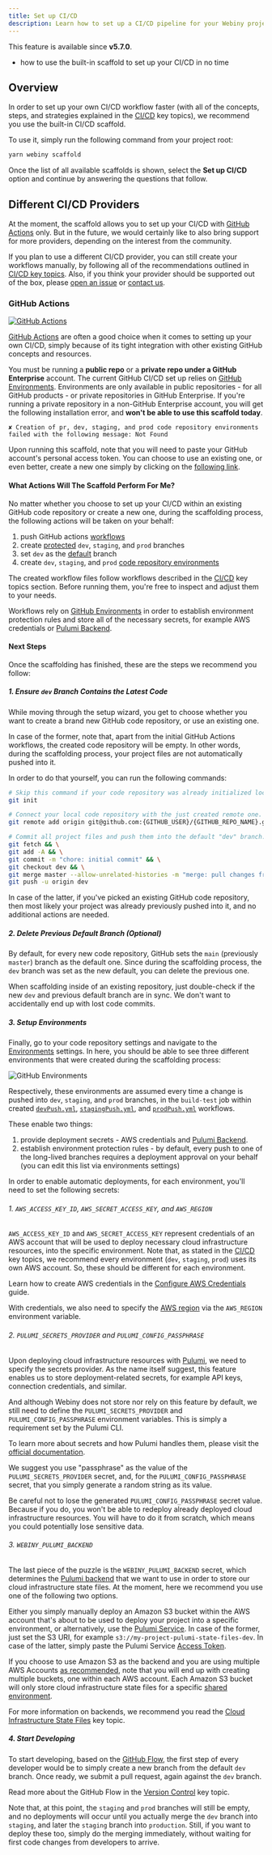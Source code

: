 ```yaml
---
title: Set up CI/CD
description: Learn how to set up a CI/CD pipeline for your Webiny project.
---
```



<Alert type="info" title="Can I use this?">

This feature is available since **v5.7.0**.

</Alert>

<Alert type="success" title="What you'll learn">

- how to use the built-in scaffold to set up your CI/CD in no time

</Alert>

## Overview

In order to set up your own CI/CD workflow faster (with all of the concepts, steps, and strategies explained in the [CI/CD](/docs/key-topics/ci-cd/introduction) key topics), we recommend you use the built-in CI/CD scaffold.

To use it, simply run the following command from your project root:

```bash
yarn webiny scaffold
```

Once the list of all available scaffolds is shown, select the **Set up CI/CD** option and continue by answering the questions that follow.

## Different CI/CD Providers

At the moment, the scaffold allows you to set up your CI/CD with [GitHub Actions](https://github.com/features/actions) only. But in the future, we would certainly like to also bring support for more providers, depending on the interest from the community.

<Alert type="success">

If you plan to use a different CI/CD provider, you can still create your workflows manually, by following all of the recommendations outlined in [CI/CD key topics](/docs/key-topics/ci-cd/introduction). Also, if you think your provider should be supported out of the box, please [open an issue](https://github.com/webiny/webiny-js/issues) or [contact us](https://www.webiny.com/slack).

</Alert>

### GitHub Actions

<a href="https://github.com/features/actions" target="_blank">

![GitHub Actions](./ci-cd/gh_actions_logo.png)

</a>

[GitHub Actions](https://github.com/features/actions) are often a good choice when it comes to setting up your own CI/CD, simply because of its tight integration with other existing GitHub concepts and resources.

<Alert type="info" title="Can I use this?">

You must be running a **public repo** or a **private repo under a GitHub Enterprise** account.
The current GitHub CI/CD set up relies on [GitHub Environments](https://docs.github.com/en/actions/reference/environments). Environments are only available in public repositories - for all GitHub products - or private repositories in GitHub Enterprise.
If you're running a private repository in a non-GitHub Enterprise account, you will get the following installation error, and **won't be able to use this scaffold today**.
```console
✘ Creation of pr, dev, staging, and prod code repository environments failed with the following message: Not Found
```

</Alert>

<Alert type="warning" title="CAUTION">

Upon running this scaffold, note that you will need to paste your GitHub account's personal access token. You can choose to use an existing one, or even better, create a new one simply by clicking on the [following link](https://github.com/settings/tokens/new?scopes=repo,workflow&description=webiny-cicd-token).

</Alert>

#### What Actions Will The Scaffold Perform For Me?

No matter whether you choose to set up your CI/CD within an existing GitHub code repository or create a new one, during the scaffolding process, the following actions will be taken on your behalf:

1. push GitHub actions [workflows](https://github.com/webiny/webiny-js/tree/next/packages/cli-plugin-scaffold-ci/src/githubActions/files/workflows/.github/workflows)
2. create [protected](https://docs.github.com/en/github/administering-a-repository/defining-the-mergeability-of-pull-requests/about-protected-branches) `dev`, `staging`, and `prod` branches
3. set `dev` as the [default](https://docs.github.com/en/github/administering-a-repository/managing-branches-in-your-repository/changing-the-default-branch) branch
4. create `dev`, `staging`, and `prod` [code repository environments](https://docs.github.com/en/actions/reference/environments)

<Alert type="success">

The created workflow files follow workflows described in the [CI/CD](/docs/key-topics/ci-cd/introduction) key topics section. Before running them, you're free to inspect and adjust them to your needs.

</Alert>

<Alert type="info">

Workflows rely on [GitHub Environments](https://docs.github.com/en/actions/reference/environments) in order to establish environment protection rules and store all of the necessary secrets, for example AWS credentials or [Pulumi Backend](/docs/key-topics/ci-cd/cloud-infrastructure-state-files#using-different-backends).

</Alert>

#### Next Steps

Once the scaffolding has finished, these are the steps we recommend you follow:

##### 1. Ensure `dev` Branch Contains the Latest Code

While moving through the setup wizard, you get to choose whether you want to create a brand new GitHub code repository, or use an existing one.

In case of the former, note that, apart from the initial GitHub Actions workflows, the created code repository will be empty. In other words, during the scaffolding process, your project files are not automatically pushed into it.

In order to do that yourself, you can run the following commands:

```bash
# Skip this command if your code repository was already initialized locally.
git init

# Connect your local code repository with the just created remote one.
git remote add origin git@github.com:{GITHUB_USER}/{GITHUB_REPO_NAME}.git

# Commit all project files and push them into the default "dev" branch.
git fetch && \
git add -A && \
git commit -m "chore: initial commit" && \
git checkout dev && \
git merge master --allow-unrelated-histories -m "merge: pull changes from master" && \
git push -u origin dev
```

In case of the latter, if you've picked an existing GitHub code repository, then most likely your project was already previously pushed into it, and no additional actions are needed.

##### 2. Delete Previous Default Branch (Optional)

By default, for every new code repository, GitHub sets the `main` (previously `master`) branch as the default one. Since during the scaffolding process, the `dev` branch was set as the new default, you can delete the previous one.

<Alert type="warning" title="CAUTION">

When scaffolding inside of an existing repository, just double-check if the new `dev` and previous default branch are in sync. We don't want to accidentally end up with lost code commits.

</Alert>

##### 3. Setup Environments

Finally, go to your code repository settings and navigate to the [Environments](https://docs.github.com/en/actions/reference/environments#creating-an-environment) settings. In here, you should be able to see three different environments that were created during the scaffolding process:

![GitHub Environments](./ci-cd/gh_environments.png)

Respectively, these environments are assumed every time a change is pushed into `dev`, `staging`, and `prod` branches, in the `build-test` job within created [`devPush.yml`](https://github.com/webiny/webiny-js/blob/next/packages/cli-plugin-scaffold-ci/src/githubActions/files/workflows/.github/workflows/pushDev.yml#L30), [`stagingPush.yml`](https://github.com/webiny/webiny-js/blob/next/packages/cli-plugin-scaffold-ci/src/githubActions/files/workflows/.github/workflows/pushStaging.yml#L30), and [`prodPush.yml`](https://github.com/webiny/webiny-js/blob/next/packages/cli-plugin-scaffold-ci/src/githubActions/files/workflows/.github/workflows/pushProd.yml#L30) workflows.

These enable two things:

1. provide deployment secrets - AWS credentials and [Pulumi Backend](/docs/key-topics/ci-cd/cloud-infrastructure-state-files#using-different-backends).
2. establish environment protection rules - by default, every push to one of the long-lived branches requires a deployment approval on your behalf (you can edit this list via environments settings)

In order to enable automatic deployments, for each environment, you'll need to set the following secrets:

###### 1. `AWS_ACCESS_KEY_ID`, `AWS_SECRET_ACCESS_KEY`, and `AWS_REGION`

`AWS_ACCESS_KEY_ID` and `AWS_SECRET_ACCESS_KEY` represent credentials of an AWS account that will be used to deploy necessary cloud infrastructure resources, into the specific environment. Note that, as stated in the [CI/CD](/docs/key-topics/ci-cd/environments#cloud-aws-accounts) key topics, we recommend every environment (`dev`, `staging`, `prod`) uses its own AWS account. So, these should be different for each environment.

<Alert type="success">

Learn how to create AWS credentials in the [Configure AWS Credentials](/docs/how-to-guides/deployment/aws/configure-aws-credentials) guide.

</Alert>

With credentials, we also need to specify the [AWS region](https://aws.amazon.com/about-aws/global-infrastructure/regions_az/) via the `AWS_REGION` environment variable.

###### 2. `PULUMI_SECRETS_PROVIDER` and `PULUMI_CONFIG_PASSPHRASE`

Upon deploying cloud infrastructure resources with [Pulumi](/docs/key-topics/deployment/iac-with-pulumi), we need to specify the secrets provider. As the name itself suggest, this feature enables us to store deployment-related secrets, for example API keys, connection credentials, and similar.

And although Webiny does not store nor rely on this feature by default, we still need to define the `PULUMI_SECRETS_PROVIDER` and `PULUMI_CONFIG_PASSPHRASE` environment variables. This is simply a requirement set by the Pulumi CLI.

<Alert type="success">

To learn more about secrets and how Pulumi handles them, please visit the [official documentation](https://www.pulumi.com/docs/intro/concepts/secrets/).

</Alert>

We suggest you use "passphrase" as the value of the `PULUMI_SECRETS_PROVIDER` secret, and, for the `PULUMI_CONFIG_PASSPHRASE` secret, that you simply generate a random string as its value.

<Alert type="danger">

Be careful not to lose the generated `PULUMI_CONFIG_PASSPHRASE` secret value. Because if you do, you won't be able to redeploy already deployed cloud infrastructure resources. You will have to do it from scratch, which means you could potentially lose sensitive data.

</Alert>

###### 3. `WEBINY_PULUMI_BACKEND`

The last piece of the puzzle is the `WEBINY_PULUMI_BACKEND` secret, which determines the [Pulumi backend](/docs/key-topics/ci-cd/cloud-infrastructure-state-files#using-different-backends) that we want to use in order to store our cloud infrastructure state files. At the moment, here we recommend you use one of the following two options.

Either you simply manually deploy an Amazon S3 bucket within the AWS account that's about to be used to deploy your project into a specific environment, or alternatively, use the [Pulumi Service](/docs/key-topics/ci-cd/cloud-infrastructure-state-files#pulumi-service). In case of the former, just set the S3 URI, for example `s3://my-project-pulumi-state-files-dev`. In case of the latter, simply paste the Pulumi Service [Access Token](https://app.pulumi.com/account/tokens).

<Alert type="success">

If you choose to use Amazon S3 as the backend and you are using multiple AWS Accounts [as recommended](/docs/key-topics/ci-cd/environments#cloud-aws-accounts), note that you will end up with creating multiple buckets, one within each AWS account. Each Amazon S3 bucket will only store cloud infrastructure state files for a specific [shared environment](/docs/key-topics/ci-cd/environments#shared-environments).

</Alert>

<Alert type="info">

For more information on backends, we recommend you read the [Cloud Infrastructure State Files](/docs/key-topics/ci-cd/cloud-infrastructure-state-files#using-different-backends) key topic.

</Alert>

##### 4. Start Developing

To start developing, based on the [GitHub Flow](/docs/key-topics/ci-cd/version-control#github-flow), the first step of every developer would be to simply create a new branch from the default `dev` branch. Once ready, we submit a pull request, again against the `dev` branch.

<Alert type="success">

Read more about the GitHub Flow in the [Version Control](/docs/key-topics/ci-cd/version-control#github-flow) key topic.

</Alert>

Note that, at this point, the `staging` and `prod` branches will still be empty, and no deployments will occur until you actually merge the `dev` branch into `staging`, and later the `staging` branch into `production`.  Still, if you want to deploy these too, simply do the merging immediately, without waiting for first code changes from developers to arrive.
